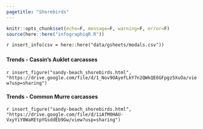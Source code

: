 ```yaml
---
pagetitle: "Shorebirds"
---
```


```r
knitr::opts_chunk$set(echo=F, message=F, warning=F, error=F)
source(here::here("infographiqR.R"))
```

`r insert_info(csv = here::here("data/gsheets/modals.csv"))`


### {.tabset}

#### Trends - Cassin's Auklet carcasses

`r insert_figure("sandy-beach_shorebirds.html", "https://drive.google.com/file/d/1_Nov9OAyefLkY7n2QWkQE6GFpgz5XuOa/view?usp=sharing")`

#### Trends - Common Murre carcasses

`r insert_figure("sandy-beach_shorebirds.html", "https://drive.google.com/file/d/1iAfM0HAU-VxyYiY0WaREtpYGsddEb9Gw/view?usp=sharing")`
